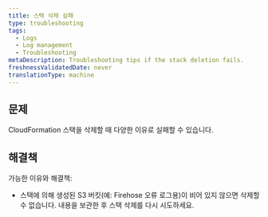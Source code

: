 ```yaml
---
title: 스택 삭제 실패
type: troubleshooting
tags:
  - Logs
  - Log management
  - Troubleshooting
metaDescription: Troubleshooting tips if the stack deletion fails.
freshnessValidatedDate: never
translationType: machine
---
```


## 문제

CloudFormation 스택을 삭제할 때 다양한 이유로 실패할 수 있습니다.

## 해결책

가능한 이유와 해결책:

* 스택에 의해 생성된 S3 버킷(예: Firehose 오류 로그용)이 비어 있지 않으면 삭제할 수 없습니다. 내용을 보관한 후 스택 삭제를 다시 시도하세요.
